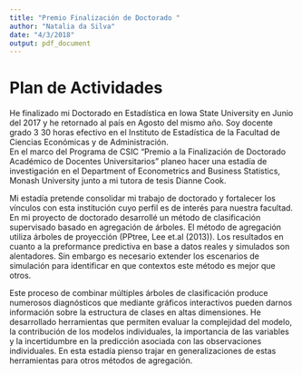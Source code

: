 ```yaml
---
title: "Premio Finalización de Doctorado "
author: "Natalia da Silva"
date: "4/3/2018"
output: pdf_document
---
```

 
 
# Plan de Actividades
 
 He finalizado mi Doctorado en Estadística en Iowa State University en Junio del 2017 y he retornado al país en Agosto del mismo año. Soy docente grado 3 30 horas efectivo en el Instituto de Estadística de la Facultad de Ciencias Económicas y de Administración.   
 En el marco del Programa de CSIC "Premio a la Finalización de Doctorado Académico de Docentes Universitarios" planeo hacer una estadía de investigación en el Department of Econometrics and Business Statistics, Monash University junto a mi tutora de tesis Dianne Cook.    
 
 
 Mi estadía pretende consolidar mi trabajo de doctorado y fortalecer los vínculos con esta institución cuyo perfil es de interés para nuestra facultad.  En mi proyecto de doctorado desarrollé un método de clasificación supervisado basado en agregación de árboles. El método de agregación utiliza árboles de proyección (PPtree, Lee et.al (2013)). Los resultados en cuanto a la preformance predictiva en base a datos reales y simulados son alentadores. Sin embargo es necesario extender los escenarios de simulación para identificar en que contextos este método es mejor que otros.    
 

Este proceso de combinar múltiples  árboles de clasificación produce numerosos diagnósticos que mediante gráficos interactivos pueden darnos información sobre la estructura de clases en altas dimensiones. He desarrollado herramientas que permiten evaluar la complejidad del modelo, la contribución de los modelos individuales, la importancia de las variables y la incertidumbre en la predicción asociada con las observaciones individuales. En esta estadía pienso trajar en generalizaciones de estas herramientas para otros  métodos de agregación.   
